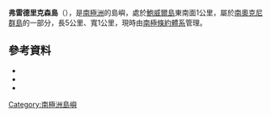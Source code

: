 '''弗雷德里克森島'''（{{lang-en|Fredriksen Island}}），是[[南極洲|南極洲]]的島嶼，處於[[鮑威爾島|鮑威爾島]]東南面1公里，屬於[[南奧克尼群島|南奧克尼群島]]的一部分，長5公里、寬1公里，現時由[[南極條約體系|南極條約體系]]管理。

==參考資料==
*{{cite gnis | type = antarid | id = 5273| name = Fredriksen Island | accessdate = 2012-04-09}}
*{{cite web |url= http://www.birdlife.org |title= Southern Powell Island and adjacent islands |accessdate= 2013-01-19 |work= BirdLife data zone: Important Bird Areas |first=  |last=  |publisher= BirdLife International |year= 2013 |archive-date= 2007-07-10 |archive-url= https://www.webcitation.org/5QE8rvIqH?url=http://www.birdlife.org/ |dead-url= no }}
*{{usgs-gazetteer|id=5273}}

{{coord|60|44|S|44|59|W|source:GNIS|display=title}}

{{Antarctica-geo-stub}}
[[Category:南極洲島嶼|Category:南極洲島嶼]]